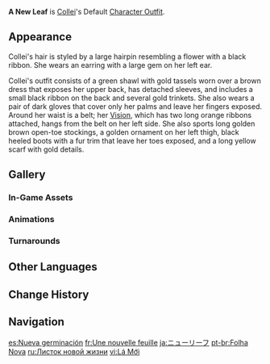 {{Outfit Infobox
|id           = 206700
|image        = <gallery>
Character Collei Full Wish.png|Wish
Character Collei Game.png|In-Game
</gallery>
|character    = Collei
|type         = Default
|description  = Collei's outfit. Now that she no longer needs to remain bundled in a thick cloak, she is free to emerge like a newly-sprouted leaf and welcome every lovely sunrise.
|obtain       = Unlocked upon obtaining character
}}
'''A New Leaf''' is [[Collei]]'s Default [[Character Outfit]].

==Appearance==
<!-- Keep appearance section short and concise. Limit to 1-2 paragraphs (preferably 1 paragraph) with 3-4 sentences each. -->
Collei's hair is styled by a large hairpin resembling a flower with a black ribbon. She wears an earring with a large gem on her left ear.

Collei's outfit consists of a green shawl with gold tassels worn over a brown dress that exposes her upper back, has detached sleeves, and includes a small black ribbon on the back and several gold trinkets. She also wears a pair of dark gloves that cover only her palms and leave her fingers exposed. Around her waist is a belt; her {{Dendro}} [[Vision]], which has two long orange ribbons attached, hangs from the belt on her left side. She also sports long golden brown open-toe stockings, a golden ornament on her left thigh, black heeled boots with a fur trim that leave her toes exposed, and a long yellow scarf with gold details.

==Gallery==
===In-Game Assets===
{{Assets/Outfit|A New Leaf|nomain=1}}

===Animations===
{{Preview/CharacterAnimations|Collei|nocaption=1}}

===Turnarounds===
{{Turnarounds}}

==Other Languages==
{{Other Languages
|en      = A New Leaf
|zhs     = 一叶新生
|zhs_rm  = Yī Yè Xīnshēng
|zht     = 一葉新生
|zht_rm  = Yī Yè Xīnshēng
|zh_tl   = A Leaf Reborn
|ja      = ニューリーフ
|ja_rm   = Nyuu Riifu
|ja_tl   = New Leaf
|ko      = 돋아난 신엽
|ko_tl   = Sprouting New Leaf
|es      = Nueva germinación
|es_tl   = New Germination
|fr      = Une nouvelle feuille
|fr_tl   = A New Leaf
|ru      = Листок новой жизни
|ru_tl   = Leaf of New Life
|th      = แรกแย้มผลิใบ
|th_rm   = Raek Yaem Phli Bai
|th_tl   = First Sprouting Leaf
|vi      = Lá Mới
|vi_tl   = New Leaf
|de      = Ein Blatt neues Leben
|de_tl   = A Leaf of New Life
|id      = A New Leaf
|pt      = Folha Nova
|pt_tl   = New Leaf
|tr      = Yeni Bir Yaprak
|tr_tl   = A New Leaf
|it      = Nuova linfa
|it_tl   = New Sap
}}

==Change History==
{{Change History|3.0}}

==Navigation==
{{Dressing Room Navbox|type=outfit}}

[[es:Nueva germinación]]
[[fr:Une nouvelle feuille]]
[[ja:ニューリーフ]]
[[pt-br:Folha Nova]]
[[ru:Листок новой жизни]]
[[vi:Lá Mới]]